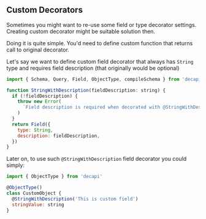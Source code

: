 ## Custom Decorators

Sometimes you might want to re-use some field or type decorator settings. Creating custom decorator might be suitable solution then.

Doing it is quite simple. You'd need to define custom function that returns call to original decorator.

Let's say we want to define custom field decorator that always has `String` type and requires field description (that originally would be optional)

```js
import { Schema, Query, Field, ObjectType, compileSchema } from 'decapi'

function StringWithDescription(fieldDescription: string) {
  if (!fieldDescription) {
    throw new Error(
      `Field description is required when decorated with @StringWithDescription`,
    )
  }
  return Field({
    type: String,
    description: fieldDescription,
  })
}
```

Later on, to use such `@StringWithDescription` field decorator you could simply:

```js
import { ObjectType } from 'decapi'

@ObjectType()
class CustomObject {
  @StringWithDescription('This is custom field')
  stringValue: string
}
```
